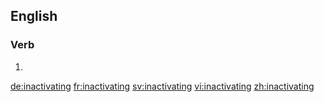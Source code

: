 ==English==

===Verb===
{{head|en}}

# {{present participle of|inactivate|lang=en}}

[[de:inactivating]]
[[fr:inactivating]]
[[sv:inactivating]]
[[vi:inactivating]]
[[zh:inactivating]]